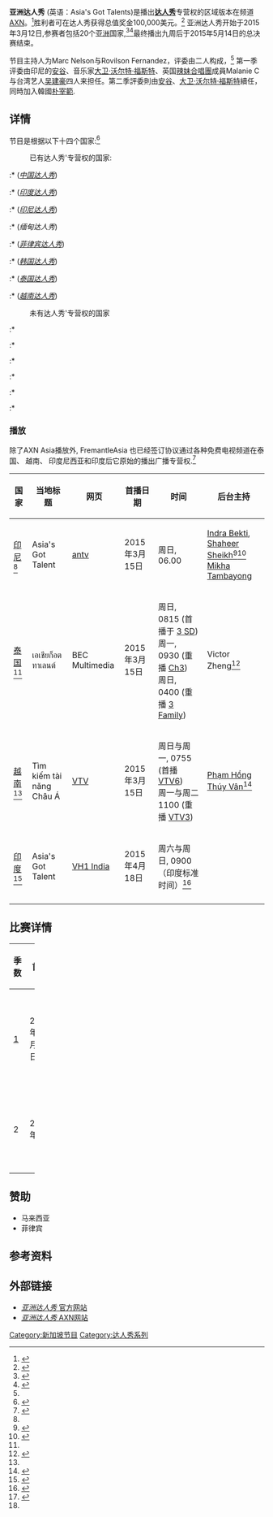 {{multiple issues|
{{rough translation|time=2017-6-20}}
{{update|time=2017-6-21}}
{{expand English|time=2017-6-21}}
}}
{{Infobox television
| show_name                = 亚洲达人秀<br />Asia's Got Talent
| image                    = <!-- 檔案不存在 [[File:Asia's_Got_Talent_title_card.png|File:Asia's Got Talent title card.png]] ，可從英文維基百科取得 -->
| image_size               = 300px
| image_alt                = 
| caption                  = ''亚洲达人秀'' 
| show_name_2              = 
| genre                    = [[真人秀|真人秀]]
| creator                  = [[西蒙·高維爾|西蒙·高維爾]]
| based_on                 = ''[[达人秀|达人秀]]'' 
| developer                = 
| writer                   = 
| director                 = 
| creative_director        = 
| presenter                = [[Marc_Nelson_(actor)|Marc Nelson]]<br>[[Rovilson_Fernandez|Rovilson Fernandez]]
| starring                 = 
| judges                   = [[安谷|安谷]]<br>[[大卫·沃尔特·福斯特|大卫·沃尔特·福斯特]]<br>[[Melanie_C|Melanie C]]<br>[[吳建豪|吳建豪]]<br>[[朴宰範|朴宰範]]  
| voices                   = 
| narrated                 = 
| theme_music_composer     = 
| opentheme                = 
| endtheme                 = 
| composer                 = 
| country                  = [[新加坡|新加坡]]
| language                 = [[英语|英语]]
| num_seasons              = <!-- Or num_series. Increment when new seasons/series begin or production starts. -->
| num_episodes             = <!-- Value is incremented when new episodes air, or have been produced. -->
| list_episodes            = 
| executive_producer       = 
| producer                 = 
| editor                   = 
| location                 = 
| cinematography           = 
| camera                   = 
| runtime                  = 
| company                  = [[FremantleMedia|FremantleMedia]]<br/>[[Sony_Pictures_Television|Sony Pictures Television]]
| distributor              = 
| channel                  = [[AXN|AXN]]
| picture_format           = 
| audio_format             = 
| first_run                = [[新加坡|新加坡]]
| first_aired              = {{Start date|2015|03|12}}
| last_aired               = <br>现在
| preceded_by              = 
| followed_by              = 
| related                  = <!-- To be used only for remakes, spin-offs, and adaptations. -->
| website                  = http://asiasgottalent.tv/
| website_title            = 官方网站
| production_website       = 
| production_website_title = 
}}
'''亚洲达人秀''' (英语：Asia's Got Talents)是播出'''[[达人秀|达人秀]]'''专营权的区域版本在频道[[AXN|AXN]]。<ref>{{cite web | url=http://variety.com/2014/tv/news/simon-cowells-got-talent-format-extends-to-asia-1201298562/ | title=Simon Cowell’s ‘Got Talent’ Format Extends to Asia | publisher=''Variety'' | date=September 5, 2014 | accessdate=October 21, 2014 | author=Frater, Patrick | archive-date=2016-03-05 | archive-url=https://web.archive.org/web/20160305052836/http://variety.com/2014/tv/news/simon-cowells-got-talent-format-extends-to-asia-1201298562/ | dead-url=no }}</ref>胜利者可在达人秀获得总值奖金100,000美元。<ref>{{cite news|title=Search for first 'Asia's Got Talent' winner starts March|url=http://www.philstar.com/entertainment/2015/03/06/1430722/search-first-asias-got-talent-winner-starts-march|accessdate=14 March 2015|publisher=''[[The_Philippine_Star|The Philippine Star]]''|date=6 March 2015|location=Manila|archive-date=2015-09-24|archive-url=https://web.archive.org/web/20150924191235/http://www.philstar.com/entertainment/2015/03/06/1430722/search-first-asias-got-talent-winner-starts-march|dead-url=no}}</ref> 亚洲达人秀开始于2015年3月12日,参赛者包括20个[[亚洲|亚洲]]国家,<ref>{{cite web | url=http://www.philstar.com/entertainment/2014/09/20/1371235/axn-bringing-asias-got-talent | title=AXN bringing in 'Asia's Got Talent' | publisher=''[[The_Philippine_Star|The Philippine Star]]'' | date=September 20, 2014 | accessdate=October 21, 2014 | archive-date=2015-09-24 | archive-url=https://web.archive.org/web/20150924185719/http://www.philstar.com/entertainment/2014/09/20/1371235/axn-bringing-asias-got-talent | dead-url=no }}</ref><ref name="ABS 1">{{cite web | url=http://www.abs-cbnnews.com/entertainment/01/23/15/marc-rovilson-host-asias-got-talent | title=Marc, Rovilson to host 'Asia's Got Talent' | publisher=''[[ABS-CBN_News|ABS-CBN News]]'' | date=January 23, 2015 | accessdate=January 24, 2015 | archive-date=2015-07-07 | archive-url=https://web.archive.org/web/20150707184035/http://www.abs-cbnnews.com/entertainment/01/23/15/marc-rovilson-host-asias-got-talent | dead-url=no }}</ref>最终播出九周后于2015年5月14日的总决赛结束。

节目主持人为Marc Nelson与Rovilson Fernandez，评委由二人构成，<ref name="ABS 1"/> 第一季评委由印尼的[[安谷|安谷]]、音乐家[[大卫·沃尔特·福斯特|大卫·沃尔特·福斯特]]、英国[[辣妹合唱團|辣妹合唱團]]成員Malanie C与台湾艺人[[吴建豪|吴建豪]]四人来担任。第二季評委則由[[安谷|安谷]]、[[大卫·沃尔特·福斯特|大卫·沃尔特·福斯特]]續任，同時加入韓國[[朴宰範|朴宰範]].

==详情==
{{multiple image
|direction=horizontal
|header=''亚洲达人秀''评委
|image1=DavidFosterHWOFMay2013.jpg
|alt1=评委
|caption1=[[大卫·沃尔特·福斯特|大卫·沃尔特·福斯特]]
|width1=141
|image2=Anggun_-_Trianon_Paris_-_juin_2012_%287386536046%29.jpg
|alt2=评委
|caption2=[[安谷|安谷]]
|width2=131
|image3=20120908VanJoyful.JPG
|alt3=评委
|caption3=[[吴建豪|吴建豪]]
|width3=98
|image4=Melanie_C_at_The_Brook_Southampton.jpg
|alt4=评委
|caption4=[[Melanie_C|Melanie C]]
|width4=131
}}

节目是根据以下十四个国家:<ref name=Yahoo>{{cite web | url=https://ph.celebrity.yahoo.com/news/-asia-s-got-talent--launch-sets-off-high-expectations-014807942.html | title='Asia’s Got Talent' kicks off with high expectations | publisher=''[[Yahoo!_News|Yahoo Southeast Asia Newsroom]]'' | date=January 30, 2015 | accessdate=January 31, 2015 | last=Moon | first=Pamela | website=[[Yahoo!_Celebrity|Yahoo! Celebrity Philippines]] | archive-url=https://web.archive.org/web/20150206223236/https://ph.celebrity.yahoo.com/news/-asia-s-got-talent--launch-sets-off-high-expectations-014807942.html | archive-date=2015-02-06 | dead-url=yes }}</ref>
:已有达人秀'专营权的国家:

:* {{flag|China}} (''[[中国达人秀|中国达人秀]]'')
:* {{flag|India}} (''[[印度达人秀|印度达人秀]]'')
:* {{flag|Indonesia}} (''[[印尼达人秀|印尼达人秀]]'')
:* {{flag|Myanmar}} (''缅甸达人秀'')
:* {{flag|Philippines}} (''[[菲律宾达人秀|菲律宾达人秀]]'')
:* {{flag|South Korea}} (''[[韩国达人秀|韩国达人秀]]'')
:* {{flag|Thailand}} (''[[泰国达人秀|泰国达人秀]]'')
:* {{flag|Vietnam}} (''[[越南达人秀|越南达人秀]]'')

:未有达人秀'专营权的国家
{{Col-begin|width=70%}}
{{Col-2}}
:* {{flag|Japan}}
:* {{flag|Malaysia}}
:* {{flag|Mongolia}}
{{Col-2}}
:* {{flag|Singapore}}
:* {{flag|Sri Lanka}}
:* {{flag|Republic of China
}}
{{Col-end}}

===播放===
除了AXN Asia播放外, FremantleAsia 也已经签订协议通过各种免费电视频道在泰国、 越南、 印度尼西亚和印度后它原始的播出广播专营权.<ref>{{cite web | url=http://www.rtlgroup.com/www/htm/home_news.aspx?ID=30483AEC2CFC498A8D0ED0415D8E8C99 | title=第一季亚洲达人秀 | publisher=''[[RTL_Group|RTL Group]]'' | date=September 10, 2014 | accessdate=January 24, 2015 | archive-date=2015-01-28 | archive-url=https://web.archive.org/web/20150128131837/http://www.rtlgroup.com/www/htm/home_news.aspx?ID=30483AEC2CFC498A8D0ED0415D8E8C99 | dead-url=no }}</ref>
{| class="wikitable"
|-
! 国家
! 当地标题
! 网页
! 首播日期
! 时间
! 后台主持
|- 
| {{flagicon|Indonesia}} [[印尼|印尼]]<ref name="broadcast" />
| Asia's Got Talent
| [[antv|antv]]
| 2015年3月15日
| 周日, 06.00
| [[w:id:Indra_Bekti|Indra Bekti]], [[Shaheer_Sheikh|Shaheer Sheikh]]<ref>{{cite web|last=Pandansari|first=Sylvia Puput|title=Shaheer Sheikh & Indra Bekti Duet untuk Bawakan Asia`s Got Talent|publisher=Liputan6.com|date=12 January 2015|url=http://showbiz.liputan6.com/read/2159670/shaheer-sheikh-amp-indra-bekti-duet-untuk-bawakan-asias-got-talent|accessdate=16 March 2015|language=id|archive-date=2015-08-19|archive-url=https://web.archive.org/web/20150819140203/http://showbiz.liputan6.com/read/2159670/shaheer-sheikh-amp-indra-bekti-duet-untuk-bawakan-asias-got-talent|dead-url=no}}</ref><ref>{{cite web|last=Rayendra|first=Panditio|title=Shaheer Sheikh dan Indra Bekti Foto Bareng Para Host Asia's Got Talent|publisher=Tabloid Bintang|date=19 January 2015|url=http://www.tabloidbintang.com/articles/film-tv-musik/kabar/17207-shaheer-sheikh-dan-indra-bekti-foto-bareng-para-host-asias-got-talent|accessdate=16 March 2015|language=id|archive-date=2015-09-24|archive-url=https://web.archive.org/web/20150924112909/http://www.tabloidbintang.com/articles/film-tv-musik/kabar/17207-shaheer-sheikh-dan-indra-bekti-foto-bareng-para-host-asias-got-talent|dead-url=no}}</ref><br>
[[Mikha_Tambayong|Mikha Tambayong]]
|-
| {{flagicon|Thailand}} [[泰国|泰国]]<ref name="broadcast" />
| เอเชียก็อตทาเลนต์
| BEC Multimedia
| 2015年3月15日
| 周日, 0815 (首播于 [[w:th:ช่อง_3_เอสดี|3 SD]])<br>周一, 0930 (重播 [[Channel_3_(Thailand)|Ch3]])<br>周日, 0400 (重播 [[w:th:ช่อง_3_แฟมิลี|3 Family]])
| Victor Zheng<ref>{{cite web|title="บิ๊กโคล่า" ร่วมหนุน "เอเชีย ก็อตทาเลนต์"|publisher=ASTV Manager|date=29 January 2015|url=http://www.manager.co.th/iBizChannel/ViewNews.aspx?NewsID=9580000010914|accessdate=16 March 2015|language=th|archive-date=2016-03-04|archive-url=https://web.archive.org/web/20160304203835/http://www.manager.co.th/iBizChannel/ViewNews.aspx?NewsID=9580000010914|dead-url=no}}</ref>
|-
| {{flagicon|Vietnam}} [[越南|越南]]<ref name="broadcast" />
| Tìm kiếm tài năng Châu Á
| [[越南国家电视台|VTV]]
| 2015年3月15日
| 周日与周一, 0755  (首播 [[w:vi:VTV6|VTV6]])<br>周一与周二 1100 (重播 [[VTV3|VTV3]])
| [[w:vi:Phạm_Hồng_Thuý_Vân|Phạm Hồng Thúy Vân]]<ref>{{cite web|title=Thúy Vân làm MC Asia’s Got Talent 2015|publisher=8Showbiz|date=13 March 2015|url=http://8showbiz.com/tsbdetail/tvshow/thuy-van-lam-mc-asias-got-talent-2015.20576/|language=vi|accessdate=16 March 2015|deadurl=yes|archiveurl=https://web.archive.org/web/20150316185018/http://8showbiz.com/tsbdetail/tvshow/thuy-van-lam-mc-asias-got-talent-2015.20576/|archivedate=2015年3月16日}}</ref>
|-
| {{flagicon|India}} [[印度|印度]]<ref name="broadcast">{{cite journal|date=March 23, 2015|title=$$$$ Format Bet Kicks Off in Asia : 4 Regional Mega Formats Herald New Content Era|page=9|url=http://www.contentasia.tv/pdf/Emag/206.ContentAsia_23Mar-5Apr2015.pdf|journal=ContentAsia|location=Singapore|access-date=15 April 2015|deadurl=yes|archiveurl=https://web.archive.org/web/20150415181049/http://www.contentasia.tv/pdf/Emag/206.ContentAsia_23Mar-5Apr2015.pdf|archivedate=2015年4月15日}}</ref>
| Asia's Got Talent
| [[VH1_India|VH1 India]]
| 2015年4月18日
| 周六与周日, 0900（印度标准时间）<ref>{{cite web|title=Vh1 announces summer line-up|url=http://www.televisionpost.com/television/vh1-announces-summer-line-up/|date=April 16, 2015|accessdate=April 19, 2015|publisher=Television Post|deadurl=yes|archiveurl=https://web.archive.org/web/20150418232006/http://www.televisionpost.com/television/vh1-announces-summer-line-up/|archivedate=2015年4月18日|df=}}</ref>
| 
|-
|}

== 比赛详情==
{| class="wikitable" style="text-align:center; font-size:95%; line-height:16px;" width="100%"
|-
! width="05%" | 季数
! width="12%" | 首圈
! width="12%" | 决赛
! width="15%" | 冠军
! width="15%" | 亚军
! width="15%" | 季军
! width="13%" | 主持人
! width="13%" | 评委
|-
! [[亚洲达人秀_(第一季)|1]]
| 2015年3月12日
| 2015年5月14日
| {{flag icon|Malaysia}} Dhia Azrai Naim Rosman
| {{flag icon|China}} [[Zhou_Dongyu|Zhou Dongyu]]
| {{flag icon|Philippines}} Gerphil Flores
| rowspan="2" | [[Marc_Nelson|Marc Nelson]]<br>[[Rovilson_Fernandez|Rovilson Fernandez]]
| [[Melanie_C|Melanie C]]<br>[[吴建豪|吴建豪]]<br>[[安谷|安谷]]<br>[[大卫·沃尔特·福斯特|大卫·沃尔特·福斯特]]
|-
! 2
| 2017年 <ref name="Adobo">{{Cite web |url=http://www.adobotalkph.com/2015/05/asias-got-talent-season-2-2016-audition-schedule-dates.html |title=存档副本 |accessdate=2015-08-31 |archive-date=2015-09-07 |archive-url=https://web.archive.org/web/20150907235115/http://www.adobotalkph.com/2015/05/asias-got-talent-season-2-2016-audition-schedule-dates.html |dead-url=no }}</ref>
| 2017年 <ref name=Adobo/>
| {{flag icon|Indonesia}} The Sacred Riana
| {{flag icon|Malaysia}} Andrew Lee
| {{flag icon|Philippines}} Neil Rey Garcia Llanes
| [[安谷|安谷]]<br>[[大卫·沃尔特·福斯特|大卫·沃尔特·福斯特]]<br>[[朴宰範|朴宰範]]
|-

|}

==赞助==
* 马来西亚
* 菲律宾

==参考资料==
{{reflist|30em}}

==外部链接==
* [http://asiasgottalent.tv/ ''亚洲达人秀'' 官方网站]{{Wayback|url=http://asiasgottalent.tv/ |date=20150829120607 }}
* [http://www.axn-asia.com/programs/asias-got-talent ''亚洲达人秀'' AXN网站]{{Wayback|url=http://www.axn-asia.com/programs/asias-got-talent |date=20150909001136 }}

{{Got Talent}}

[[Category:新加坡节目|Category:新加坡节目]]
[[Category:达人秀系列|Category:达人秀系列]]